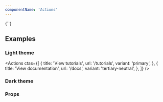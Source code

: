 ```yaml
---
componentName: 'Actions'
---
```


<LiveComponent>
  {`<Actions
  ctas={[
    {
      title: 'View tutorials',
      url: '/tutorials',
      variant: 'primary'
    },
    {
      title: 'View documentation',
      url: '/docs',
      variant: 'tertiary-neutral'
    }
  ]}
/>`}
</LiveComponent>

## Examples

<h3 className="g-type-label" style={{ color: 'var(--gray-3)' }}>
  Light theme
</h3>

<div style={{padding: "24px", border: "1px solid var(--gray-6)"}}>

<Actions
  ctas={[
    {
      title: 'View tutorials',
      url: '/tutorials',
      variant: 'primary',
    },
    {
      title: 'View documentation',
      url: '/docs',
      variant: 'tertiary-neutral',
    },
  ]}
/>

</div>

<div style={{marginTop: '16px', padding: "24px", border: "1px solid var(--gray-6)"}}>
  <Actions
    links={[
      {
        href: '/tutorials',
        children: 'View tutorials'
      },
      {
        href: '/docs',
        children: 'View documentation'
      }
    ]}
  />
</div>

<div style={{marginTop: '16px', padding: "24px", border: "1px solid var(--gray-6)"}}>
  <Actions
    cta={
      {
        title: 'View tutorials',
        url: '/tutorials',
        variant: 'primary'
      }
    }
    link={
      {
        href: '/tutorials',
        children: 'View documentation'
      }
    }
  />
</div>

<h3 className="g-type-label" style={{ color: 'var(--gray-3)' }}>
  Dark theme
</h3>

<div style={{padding: "24px", background: "black"}}>

  <div>
    <Actions
      appearance="dark"
      ctas={[
        {
          title: 'View tutorials',
          url: '/tutorials',
          variant: 'primary',
        },
        {
          title: 'View documentation',
          url: '/docs',
          variant: 'tertiary-neutral',
        },
      ]}
    />
  </div>

  <div style={{marginTop: '32px'}}>
    <Actions
      appearance="dark"
      links={[
        {
          href: '/tutorials',
          children: 'View tutorials'
        },
        {
          href: '/docs',
          children: 'View documentation'
        }
      ]}
    />
  </div>

  <div style={{marginTop: '32px'}}>
    <Actions
      appearance="dark"
      cta={
        {
          title: 'View tutorials',
          url: '/tutorials',
          variant: 'primary'
        }
      }
      link={
        {
          href: '/tutorials',
          children: 'View documentation'
        }
      }
    />
  </div>  
</div>

### Props

<PropsTable props={componentProps} />
